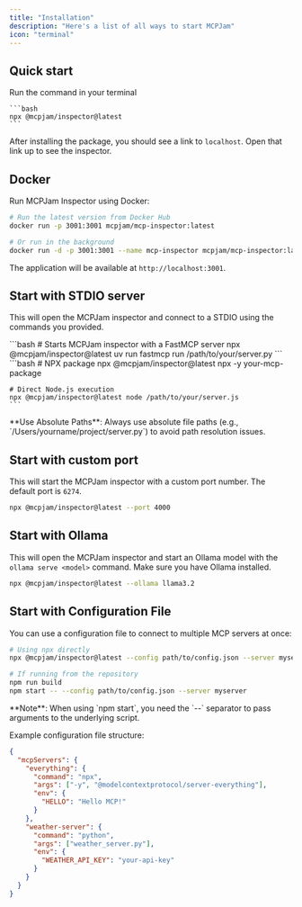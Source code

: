 ```yaml
---
title: "Installation"
description: "Here's a list of all ways to start MCPJam"
icon: "terminal"
---
```


## Quick start

Run the command in your terminal

    ```bash
    npx @mcpjam/inspector@latest
    ```

After installing the package, you should see a link to `localhost`. Open that link up to see the inspector.

## Docker

Run MCPJam Inspector using Docker:

```bash
# Run the latest version from Docker Hub
docker run -p 3001:3001 mcpjam/mcp-inspector:latest

# Or run in the background
docker run -d -p 3001:3001 --name mcp-inspector mcpjam/mcp-inspector:latest
```

The application will be available at `http://localhost:3001`.

## Start with STDIO server

This will open the MCPJam inspector and connect to a STDIO using the commands you provided.

<Tabs>
  <Tab title="Python Server">
    ```bash
    # Starts MCPJam inspector with a FastMCP server
    npx @mcpjam/inspector@latest uv run fastmcp run /path/to/your/server.py
    ```
  </Tab>
  
  <Tab title="Node.js Server">
    ```bash
    # NPX package
    npx @mcpjam/inspector@latest npx -y your-mcp-package

    # Direct Node.js execution
    npx @mcpjam/inspector@latest node /path/to/your/server.js
    ```

  </Tab>
</Tabs>

<Info>
  **Use Absolute Paths**: Always use absolute file paths (e.g.,
  `/Users/yourname/project/server.py`) to avoid path resolution issues.
</Info>

## Start with custom port

This will start the MCPJam inspector with a custom port number. The default port is `6274`.

```bash
npx @mcpjam/inspector@latest --port 4000
```

## Start with Ollama

This will open the MCPJam inspector and start an Ollama model with the `ollama serve <model>` command. Make sure you have Ollama installed.

```bash
npx @mcpjam/inspector@latest --ollama llama3.2
```

## Start with Configuration File

You can use a configuration file to connect to multiple MCP servers at once:

```bash
# Using npx directly
npx @mcpjam/inspector@latest --config path/to/config.json --server myserver

# If running from the repository
npm run build
npm start -- --config path/to/config.json --server myserver
```

<Info>
  **Note**: When using `npm start`, you need the `--` separator to pass
  arguments to the underlying script.
</Info>

Example configuration file structure:

```json
{
  "mcpServers": {
    "everything": {
      "command": "npx",
      "args": ["-y", "@modelcontextprotocol/server-everything"],
      "env": {
        "HELLO": "Hello MCP!"
      }
    },
    "weather-server": {
      "command": "python",
      "args": ["weather_server.py"],
      "env": {
        "WEATHER_API_KEY": "your-api-key"
      }
    }
  }
}
```

